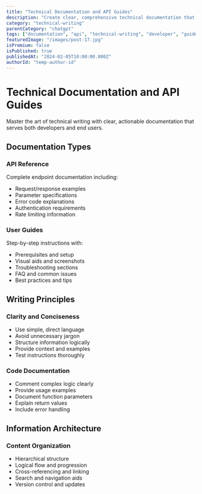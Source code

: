 ```yaml
---
title: "Technical Documentation and API Guides"
description: "Create clear, comprehensive technical documentation that developers and users can easily follow"
category: "technical-writing"
parentCategory: "chatgpt"
tags: ["documentation", "api", "technical-writing", "developer", "guides"]
featuredImage: "/images/post-17.jpg"
isPremium: false
isPublished: true
publishedAt: "2024-02-05T10:00:00.000Z"
authorId: "temp-author-id"
---
```


# Technical Documentation and API Guides

Master the art of technical writing with clear, actionable documentation that serves both developers and end users.

## Documentation Types

### API Reference

Complete endpoint documentation including:

- Request/response examples
- Parameter specifications
- Error code explanations
- Authentication requirements
- Rate limiting information

### User Guides

Step-by-step instructions with:

- Prerequisites and setup
- Visual aids and screenshots
- Troubleshooting sections
- FAQ and common issues
- Best practices and tips

## Writing Principles

### Clarity and Conciseness

- Use simple, direct language
- Avoid unnecessary jargon
- Structure information logically
- Provide context and examples
- Test instructions thoroughly

### Code Documentation

- Comment complex logic clearly
- Provide usage examples
- Document function parameters
- Explain return values
- Include error handling

## Information Architecture

### Content Organization

- Hierarchical structure
- Logical flow and progression
- Cross-referencing and linking
- Search and navigation aids
- Version control and updates
